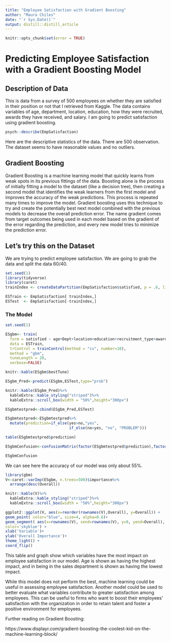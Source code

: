 ```yaml
---
title: "Employee Satisfaction with Gradient Boosting"
author: "Maura Chiles"
date: "`r Sys.Date()`"
output: distill::distill_article
---
```


```r
knitr::opts_chunk$set(error = TRUE)
```

# Predicting Employee Satisfaction with a Gradient Boosting Model

## Description of Data

This is data from a survey of 500 employees on whether they are satisfied in their position or not that I retrieved from Kaggle. The data contains variables of age, department, location, education, how they were recruited, awards they have received, and salary. I am going to predict satisfaction using gradient boosting.


```r
psych::describe(EmpSatisfaction)
```

Here are the descriptive statistics of the data. There are 500 observation. The dataset seems to have reasonable values and no outliers.

## Gradient Boosting

Gradient Boosting is a machine learning model that quickly learns from weak spots in its previous fittings of the data. Boosting alone is the process of initially fitting a model to the dataset (like a decision tree), then creating a second model that identifies the weak learners from the first model and improves the accuracy of the weak predictions. This process is repeated many times to improve the model. Gradient boosting uses this technique to try and create the potentially best next model combined with the previous models to decrease the overall prediction error. The name gradient comes from target outcomes being used in each model based on the gradient of the error regarding the prediction, and every new model tries to minimize the prediction error.


## Let's try this on the Dataset

We are trying to predict employee satisfaction. We are going to grab the data and split the data 60/40. 

```r
set.seed(1)
library(tidyverse)
library(caret)
trainIndex <- createDataPartition(EmpSatisfaction$satisfied, p = .6, list = FALSE, times = 1)
```

```r
ESTrain <- EmpSatisfaction[ trainIndex,]
ESTest  <- EmpSatisfaction[-trainIndex,]
```

### The Model

```r
set.seed(1)

ESgbm<- train(
  form = satisfied ~ age+Dept+location+education+recruitment_type+awards+salary,
  data = ESTrain,
  trControl = trainControl(method = "cv", number=10),
  method = "gbm",
  tuneLength = 20,
  verbose=FALSE)

knitr::kable(ESgbm$bestTune)
```

```r
ESgbm_Pred<-predict(ESgbm,ESTest,type="prob")

knitr::kable(ESgbm_Pred)%>%
  kableExtra::kable_styling("striped")%>%
  kableExtra::scroll_box(width = "50%",height="300px")
```

```r
ESgbmtestpred<-cbind(ESgbm_Pred,ESTest)

ESgbmtestpred<-ESgbmtestpred%>%
  mutate(prediction=if_else(yes>no,"yes",
                            if_else(no>yes, "no", "PROBLEM")))

table(ESgbmtestpred$prediction)
```


```r
ESgbmConfusion<-confusionMatrix(factor(ESgbmtestpred$prediction),factor(ESgbmtestpred$satisfied))

ESgbmConfusion
```

We can see here the accuracy of our model was only about 55%.

```r
library(gbm)
V<-caret::varImp(ESgbm, n.trees=500)$importance%>%
  arrange(desc(Overall))

knitr::kable(V)%>%
  kableExtra::kable_styling("striped")%>%
  kableExtra::scroll_box(width = "50%",height="300px")
```

```r
ggplot2::ggplot(V, aes(x=reorder(rownames(V),Overall), y=Overall)) +
geom_point( color="blue", size=4, alpha=0.6)+
geom_segment( aes(x=rownames(V), xend=rownames(V), y=0, yend=Overall), 
color='skyblue') +
xlab('Variable')+
ylab('Overall Importance')+
theme_light() +
coord_flip() 
```


This table and graph show which variables have the most impact on employee satisfaction in our model. Age is shown as having the highest impact, and in being in the sales department is shown as having the lowest impact.

While this model does not perform the best, machine learning could be useful in assessing employee satisfaction. Another model could be used to better evaluate what variables contribute to greater satisfaction among employees. This can be useful to firms who want to boost their employees' satisfaction with the organization in order to retain talent and foster a positive environment for employees.


Further reading on Gradient Boosting:

https://www.displayr.com/gradient-boosting-the-coolest-kid-on-the-machine-learning-block/

